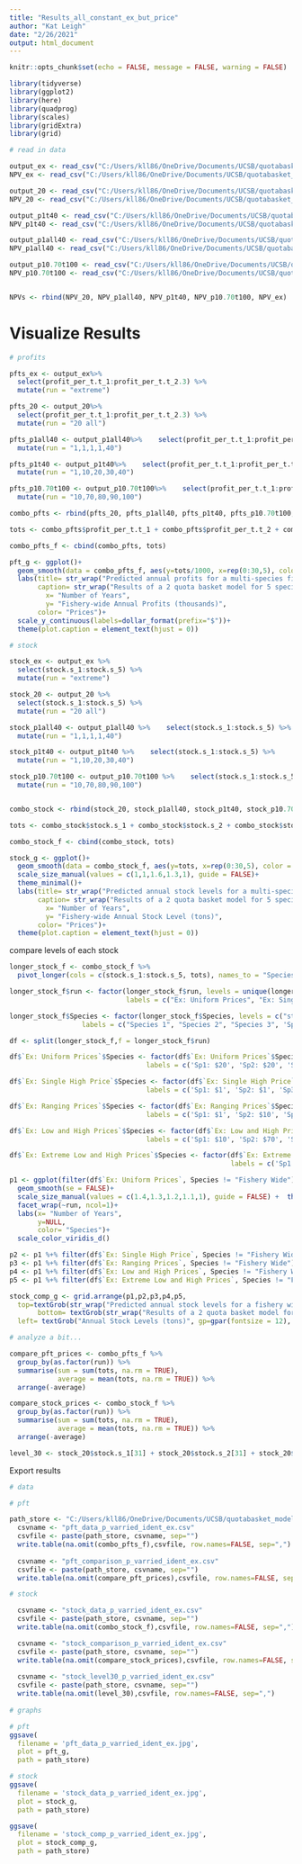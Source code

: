 ```yaml
---
title: "Results_all_constant_ex_but_price"
author: "Kat Leigh"
date: "2/26/2021"
output: html_document
---
```


```r
knitr::opts_chunk$set(echo = FALSE, message = FALSE, warning = FALSE)

library(tidyverse)
library(ggplot2)
library(here)
library(quadprog)
library(scales)
library(gridExtra)
library(grid)
```

```r

# read in data

output_ex <- read_csv("C:/Users/kll86/OneDrive/Documents/UCSB/quotabasket_model/working_model/price and cost explore/model run result files/price and cost exploreoutput_p10.20.50.100.200.csv")
NPV_ex <- read_csv("C:/Users/kll86/OneDrive/Documents/UCSB/quotabasket_model/working_model/price and cost explore/model run result files/price and cost exploreNPV_p10.20.50.100.200.csv")

output_20 <- read_csv("C:/Users/kll86/OneDrive/Documents/UCSB/quotabasket_model/working_model/price and cost explore/model run result files/price and cost exploreoutput_p20.csv")
NPV_20 <- read_csv("C:/Users/kll86/OneDrive/Documents/UCSB/quotabasket_model/working_model/price and cost explore/model run result files/price and cost exploreNPV_p20.csv")

output_p1t40 <- read_csv("C:/Users/kll86/OneDrive/Documents/UCSB/quotabasket_model/working_model/price and cost explore/model run result files/price and cost exploreoutput_def_p1t40.csv")
NPV_p1t40 <- read_csv("C:/Users/kll86/OneDrive/Documents/UCSB/quotabasket_model/working_model/price and cost explore/model run result files/price and cost exploreNPV_p1t40.csv")

output_p1all40 <- read_csv("C:/Users/kll86/OneDrive/Documents/UCSB/quotabasket_model/working_model/price and cost explore/model run result files/price and cost exploreoutput_def_p1all40.csv")
NPV_p1all40 <- read_csv("C:/Users/kll86/OneDrive/Documents/UCSB/quotabasket_model/working_model/price and cost explore/model run result files/price and cost exploreNPV_p1all40.csv")

output_p10.70t100 <- read_csv("C:/Users/kll86/OneDrive/Documents/UCSB/quotabasket_model/working_model/price and cost explore/model run result files/price and cost exploreoutput_p10.70t100.csv")
NPV_p10.70t100 <- read_csv("C:/Users/kll86/OneDrive/Documents/UCSB/quotabasket_model/working_model/price and cost explore/model run result files/price and cost exploreNPV_p10.70t100.csv")


NPVs <- rbind(NPV_20, NPV_p1all40, NPV_p1t40, NPV_p10.70t100, NPV_ex)

```
# Visualize Results

```r
# profits

pfts_ex <- output_ex%>% 
  select(profit_per_t.t_1:profit_per_t.t_2.3) %>% 
  mutate(run = "extreme")

pfts_20 <- output_20%>% 
  select(profit_per_t.t_1:profit_per_t.t_2.3) %>% 
  mutate(run = "20 all")

pfts_p1all40 <- output_p1all40%>%    select(profit_per_t.t_1:profit_per_t.t_2.3) %>% 
  mutate(run = "1,1,1,1,40")

pfts_p1t40 <- output_p1t40%>%    select(profit_per_t.t_1:profit_per_t.t_2.3) %>% 
  mutate(run = "1,10,20,30,40")

pfts_p10.70t100 <- output_p10.70t100%>%    select(profit_per_t.t_1:profit_per_t.t_2.3) %>% 
  mutate(run = "10,70,80,90,100")

combo_pfts <- rbind(pfts_20, pfts_p1all40, pfts_p1t40, pfts_p10.70t100, pfts_ex)

tots <- combo_pfts$profit_per_t.t_1 + combo_pfts$profit_per_t.t_2 + combo_pfts$profit_per_t.t_2.1 + combo_pfts$profit_per_t.t_2.2 + combo_pfts$profit_per_t.t_2.3

combo_pfts_f <- cbind(combo_pfts, tots)

```

```r

pft_g <- ggplot()+
  geom_smooth(data = combo_pfts_f, aes(y=tots/1000, x=rep(0:30,5), color = as.factor(run)), se = FALSE)+ theme_minimal()+
  labs(title= str_wrap("Predicted annual profits for a multi-species fishery of various prices managed by 2 quota baskets", 80),
       caption= str_wrap("Results of a 2 quota basket model for 5 species and 5 technologies parameterized such that species only differ in their respective market prices. Model was run for 5 different price arrangements (see legend). Parameters used: initial stock size = 50, fishing costs = 1, catchabilities = 0.04, carrying capacities = 100, growth rate = 0.2, coefficient for quota basket limits = 0.2. A coefficient for a quota basket limit defines the total combined biomass that can be extracted per year as a proportion of the total available biomass for that year.", 100),
         x= "Number of Years",
         y= "Fishery-wide Annual Profits (thousands)",
       color= "Prices")+
  scale_y_continuous(labels=dollar_format(prefix="$"))+
  theme(plot.caption = element_text(hjust = 0))

```
```r
# stock

stock_ex <- output_ex %>% 
  select(stock.s_1:stock.s_5) %>% 
  mutate(run = "extreme")

stock_20 <- output_20 %>% 
  select(stock.s_1:stock.s_5) %>% 
  mutate(run = "20 all")

stock_p1all40 <- output_p1all40 %>%    select(stock.s_1:stock.s_5) %>% 
  mutate(run = "1,1,1,1,40")

stock_p1t40 <- output_p1t40 %>%    select(stock.s_1:stock.s_5) %>% 
  mutate(run = "1,10,20,30,40")

stock_p10.70t100 <- output_p10.70t100 %>%    select(stock.s_1:stock.s_5) %>% 
  mutate(run = "10,70,80,90,100")


combo_stock <- rbind(stock_20, stock_p1all40, stock_p1t40, stock_p10.70t100, stock_ex)

tots <- combo_stock$stock.s_1 + combo_stock$stock.s_2 + combo_stock$stock.s_3 + combo_stock$stock.s_4 + combo_stock$stock.s_5

combo_stock_f <- cbind(combo_stock, tots)

```

```r
stock_g <- ggplot()+
  geom_smooth(data = combo_stock_f, aes(y=tots, x=rep(0:30,5), color = as.factor(run), size = as.factor(run)), se = FALSE)+
  scale_size_manual(values = c(1,1,1.6,1.3,1), guide = FALSE)+
  theme_minimal()+
  labs(title= str_wrap("Predicted annual stock levels for a multi-species fishery of various prices managed by 2 quota baskets", 80),
       caption= str_wrap("Results of a 2 quota basket model for 5 species and 5 technologies parameterized such that species only differ in their respective market prices. Model was run for 4 different price arrangements (see legend). Parameters used: initial stock size = 50, fishing costs = 1, catchabilities = 0.04, carrying capacities = 100, growth rate = 0.2, coefficient for quota basket limits = 0.2. A coefficient for a quota basket limit defines the total combined biomass that can be extracted per year as a proportion of the total available biomass for that year.", 100),
         x= "Number of Years",
         y= "Fishery-wide Annual Stock Level (tons)",
       color= "Prices")+
  theme(plot.caption = element_text(hjust = 0))

```

compare levels of each stock

```r

longer_stock_f <- combo_stock_f %>% 
  pivot_longer(cols = c(stock.s_1:stock.s_5, tots), names_to = "Species", values_to = "Stock_Level")

longer_stock_f$run <- factor(longer_stock_f$run, levels = unique(longer_stock_f$run),
                             labels = c("Ex: Uniform Prices", "Ex: Single High Price", "Ex: Ranging Prices", "Ex: Low and High Prices", "Ex: Extreme Low and High Prices"))

longer_stock_f$Species <- factor(longer_stock_f$Species, levels = c("stock.s_1", 'stock.s_2', 'stock.s_3', 'stock.s_4', 'stock.s_5', 'tots'), 
                  labels = c("Species 1", "Species 2", "Species 3", 'Species 4', 'Species 5', 'Fishery Total'))

df <- split(longer_stock_f,f = longer_stock_f$run)

df$`Ex: Uniform Prices`$Species <- factor(df$`Ex: Uniform Prices`$Species, levels = unique(df$`Ex: Uniform Prices`$Species),
                                  labels = c('Sp1: $20', 'Sp2: $20', 'Sp3: $20', 'Sp4: $20', 'Sp5: $20', 'Fishery Wide'))

df$`Ex: Single High Price`$Species <- factor(df$`Ex: Single High Price`$Species, levels = unique(df$`Ex: Single High Price`$Species),
                                  labels = c('Sp1: $1', 'Sp2: $1', 'Sp3: $1', 'Sp4: $1', 'Sp5: $40', 'Fishery Wide'))

df$`Ex: Ranging Prices`$Species <- factor(df$`Ex: Ranging Prices`$Species, levels = unique(df$`Ex: Ranging Prices`$Species),
                                  labels = c('Sp1: $1', 'Sp2: $10', 'Sp3: $20', 'Sp4: $30', 'Sp5: $40', 'Fishery Wide'))

df$`Ex: Low and High Prices`$Species <- factor(df$`Ex: Low and High Prices`$Species, levels = unique(df$`Ex: Low and High Prices`$Species),
                                  labels = c('Sp1: $10', 'Sp2: $70', 'Sp3: $80', 'Sp4: $90', 'Sp5: $100', 'Fishery Wide'))

df$`Ex: Extreme Low and High Prices`$Species <- factor(df$`Ex: Extreme Low and High Prices`$Species, levels = unique(df$`Ex: Extreme Low and High Prices`$Species),
                                                       labels = c('Sp1: $10', 'Sp2: $20', 'Sp3: $50', 'Sp4: $100', 'Sp5: $150', 'Fishery Wide'))

p1 <- ggplot(filter(df$`Ex: Uniform Prices`, Species != "Fishery Wide"), aes(x = rep(0:30,5),y = Stock_Level, colour = Species, size = Species)) + 
  geom_smooth(se = FALSE)+
  scale_size_manual(values = c(1.4,1.3,1.2,1.1,1), guide = FALSE) +  theme_minimal()+
  facet_wrap(~run, ncol=1)+
  labs(x= "Number of Years",
       y=NULL,
       color= "Species")+
  scale_color_viridis_d()

p2 <- p1 %+% filter(df$`Ex: Single High Price`, Species != "Fishery Wide")
p3 <- p1 %+% filter(df$`Ex: Ranging Prices`, Species != "Fishery Wide")
p4 <- p1 %+% filter(df$`Ex: Low and High Prices`, Species != "Fishery Wide")
p5 <- p1 %+% filter(df$`Ex: Extreme Low and High Prices`, Species != "Fishery Wide")

stock_comp_g <- grid.arrange(p1,p2,p3,p4,p5,
  top=textGrob(str_wrap("Predicted annual stock levels for a fishery with varried prices under 2 quota baskets", 100), gp=gpar(fontsize = 13)),
       bottom= textGrob(str_wrap("Results of a 2 quota basket model for 5 species and 5 technologies parameterized such that species only differ in their respective market prices. Model was run for 5 different price arrangements (see legend). Parameters used: initial stock size = 50, fishing costs = 1, catchabilities = 0.04, carrying capacities = 100, growth rate = 0.2, coefficient for quota basket limits = 0.2. A coefficient for a quota basket limit defines the total combined biomass that can be extracted per year as a proportion of the total available biomass for that year.", 140), gp=gpar(fontsize = 8)),
  left= textGrob("Annual Stock Levels (tons)", gp=gpar(fontsize = 12), rot = 90))

```

```r
# analyze a bit...

compare_pft_prices <- combo_pfts_f %>% 
  group_by(as.factor(run)) %>% 
  summarise(sum = sum(tots, na.rm = TRUE),
            average = mean(tots, na.rm = TRUE)) %>% 
  arrange(-average)

compare_stock_prices <- combo_stock_f %>% 
  group_by(as.factor(run)) %>% 
  summarise(sum = sum(tots, na.rm = TRUE),
            average = mean(tots, na.rm = TRUE)) %>% 
  arrange(-average)

level_30 <- stock_20$stock.s_1[31] + stock_20$stock.s_2[31] + stock_20$stock.s_3[31] + stock_20$stock.s_4[31] + stock_20$stock.s_5[31]

```

Export results

```r
# data

# pft

path_store <- "C:/Users/kll86/OneDrive/Documents/UCSB/quotabasket_model/working_model/price and cost explore/"
  csvname <- "pft_data_p_varried_ident_ex.csv"
  csvfile <- paste(path_store, csvname, sep="")
  write.table(na.omit(combo_pfts_f),csvfile, row.names=FALSE, sep=",")
  
  csvname <- "pft_comparison_p_varried_ident_ex.csv"
  csvfile <- paste(path_store, csvname, sep="")
  write.table(na.omit(compare_pft_prices),csvfile, row.names=FALSE, sep=",")

# stock

  csvname <- "stock_data_p_varried_ident_ex.csv"
  csvfile <- paste(path_store, csvname, sep="")
  write.table(na.omit(combo_stock_f),csvfile, row.names=FALSE, sep=",")

  csvname <- "stock_comparison_p_varried_ident_ex.csv"
  csvfile <- paste(path_store, csvname, sep="")
  write.table(na.omit(compare_stock_prices),csvfile, row.names=FALSE, sep=",")
  
  csvname <- "stock_level30_p_varried_ident_ex.csv"
  csvfile <- paste(path_store, csvname, sep="")
  write.table(na.omit(level_30),csvfile, row.names=FALSE, sep=",")
  
# graphs

# pft
ggsave(
  filename = 'pft_data_p_varried_ident_ex.jpg',
  plot = pft_g,
  path = path_store)

# stock
ggsave(
  filename = 'stock_data_p_varried_ident_ex.jpg',
  plot = stock_g,
  path = path_store)

ggsave(
  filename = 'stock_comp_p_varried_ident_ex.jpg',
  plot = stock_comp_g,
  path = path_store)

```


